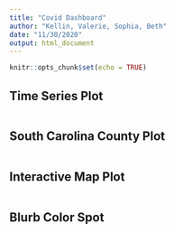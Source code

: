 ```yaml
---
title: "Covid Dashboard"
author: "Kellin, Valerie, Sophia, Beth"
date: "11/30/2020"
output: html_document
---
```


```r
knitr::opts_chunk$set(echo = TRUE)
```


## Time Series Plot

```r

```








## South Carolina County Plot

```r

```






## Interactive Map Plot

```r

```








## Blurb Color Spot

```r

```




